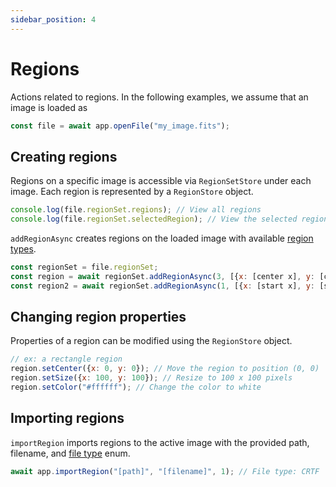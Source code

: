 ```yaml
---
sidebar_position: 4
---
```



# Regions

Actions related to regions. In the following examples, we assume that an image is loaded as

```javascript
const file = await app.openFile("my_image.fits");
```

## Creating regions

Regions on a specific image is accessible via <ApiLink path="/.-stores/class/RegionSetStore">`RegionSetStore`</ApiLink> under each image. Each region is represented by a <ApiLink path="/.-stores/class/RegionStore">`RegionStore`</ApiLink> object.

```javascript
console.log(file.regionSet.regions); // View all regions
console.log(file.regionSet.selectedRegion); // View the selected region
```

<ApiLink path="/.-stores/class/RegionSetStore/#addRegionAsync">`addRegionAsync`</ApiLink> creates regions on the loaded image with available [region types](https://carta-protobuf.readthedocs.io/en/latest/enums.html#regiontype).

```javascript
const regionSet = file.regionSet;
const region = await regionSet.addRegionAsync(3, [{x: [center x], y: [center y]}, {x: [width], y: [height]}]); // Add a rectangle region
const region2 = await regionSet.addRegionAsync(1, [{x: [start x], y: [start y]}, {x: [end x], y: [end y]}]); // Add a line region
```

## Changing region properties

Properties of a region can be modified using the <ApiLink path="/.-stores/class/RegionStore">`RegionStore`</ApiLink> object.

```javascript
// ex: a rectangle region
region.setCenter({x: 0, y: 0}); // Move the region to position (0, 0)
region.setSize({x: 100, y: 100}); // Resize to 100 x 100 pixels
region.setColor("#ffffff"); // Change the color to white
```

## Importing regions

<ApiLink path="/.-stores/class/AppStore/#importRegion">`importRegion`</ApiLink> imports regions to the active image with the provided path, filename, and [file type](https://carta-protobuf.readthedocs.io/en/latest/enums.html#filetype) enum.

```javascript
await app.importRegion("[path]", "[filename]", 1); // File type: CRTF
```
